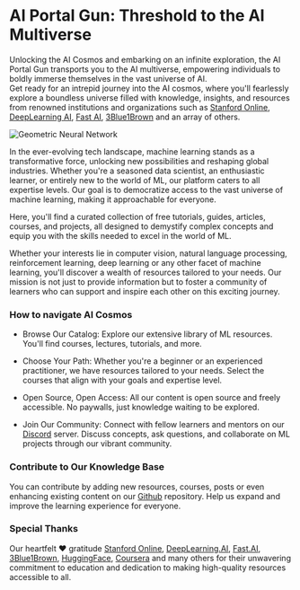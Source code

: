 
# AI Portal Gun: Threshold to the AI Multiverse



Unlocking the AI Cosmos and embarking on an infinite exploration, the AI Portal Gun transports you to the AI multiverse, empowering individuals to boldly immerse themselves in the vast universe of AI.   
Get ready for an intrepid journey into the AI cosmos, where you'll fearlessly explore a boundless universe filled with knowledge, insights, and resources from renowned institutions and organizations such as [Stanford Online](https://online.stanford.edu/), [DeepLearning AI](https://www.deeplearning.ai/), [Fast AI](https://www.fast.ai/), [3Blue1Brown](https://www.youtube.com/@3blue1brown) and an array of others.

![Geometric Neural Network](/static/img/neuralNetwork.png)

In the ever-evolving tech landscape, machine learning stands as a transformative force, unlocking new possibilities and reshaping global industries. Whether you're a seasoned data scientist, an enthusiastic learner, or entirely new to the world of ML, our platform caters to all expertise levels. Our goal is to democratize access to the vast universe of machine learning, making it approachable for everyone.

Here, you'll find a curated collection of free tutorials, guides, articles, courses, and projects, all designed to demystify complex concepts and equip you with the skills needed to excel in the world of ML.

Whether your interests lie in computer vision, natural language processing, reinforcement learning, deep learning or any other facet of machine learning, you'll discover a wealth of resources tailored to your needs. Our mission is not just to provide information but to foster a community of learners who can support and inspire each other on this exciting journey.


### How to navigate AI Cosmos 

- Browse Our Catalog: Explore our extensive library of ML resources. You'll find courses, lectures, tutorials, and more.

- Choose Your Path: Whether you're a beginner or an experienced practitioner, we have resources tailored to your needs. Select the courses that align with your goals and expertise level.

- Open Source, Open Access: All our content is open source and freely accessible. No paywalls, just knowledge waiting to be explored.

- Join Our Community: Connect with fellow learners and mentors on our [Discord](https://discord.gg/vp4E46d3jB) server. Discuss concepts, ask questions, and collaborate on ML projects through our vibrant community.

### Contribute to Our Knowledge Base
 You can contribute by adding new resources, courses, posts or even enhancing existing content on our  [Github](https://github.com/severus27/OpenMLGuide) repository. Help us expand and improve the learning experience for everyone.

### Special Thanks 
 Our heartfelt ❤️ gratitude [Stanford Online](https://online.stanford.edu/), [DeepLearning.AI](https://www.deeplearning.ai/), [Fast.AI](https://www.fast.ai/), [3Blue1Brown](https://www.youtube.com/@3blue1brown), [HuggingFace](https://huggingface.co/), [Coursera](http://coursera.org/) and many others for their unwavering commitment to education and dedication to making high-quality resources accessible to all.